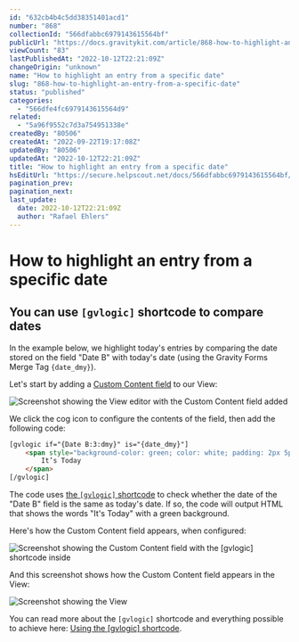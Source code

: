 ```yaml
---
id: "632cb4b4c5dd38351401acd1"
number: "868"
collectionId: "566dfabbc6979143615564bf"
publicUrl: "https://docs.gravitykit.com/article/868-how-to-highlight-an-entry-from-a-specific-date"
viewCount: "83"
lastPublishedAt: "2022-10-12T22:21:09Z"
changeOrigin: "unknown"
name: "How to highlight an entry from a specific date"
slug: "868-how-to-highlight-an-entry-from-a-specific-date"
status: "published"
categories: 
  - "566dfe4fc6979143615564d9"
related: 
  - "5a96f9552c7d3a754951338e"
createdBy: "80506"
createdAt: "2022-09-22T19:17:08Z"
updatedBy: "80506"
updatedAt: "2022-10-12T22:21:09Z"
title: "How to highlight an entry from a specific date"
hsEditUrl: "https://secure.helpscout.net/docs/566dfabbc6979143615564bf/article/632cb4b4c5dd38351401acd1"
pagination_prev: 
pagination_next: 
last_update:
  date: 2022-10-12T22:21:09Z
  author: "Rafael Ehlers"
---
```


# How to highlight an entry from a specific date

## You can use `[gvlogic]` shortcode to compare dates

In the example below, we highlight today's entries by comparing the date stored on the field "Date B" with today's date (using the Gravity Forms Merge Tag `{date_dmy}`).

Let's start by adding a [Custom Content field](https://docs.gravitykit.com/article/111-using-the-custom-content-field) to our View:

![Screenshot showing the View editor with the Custom Content field added](https://s3.amazonaws.com/helpscout.net/docs/assets/54c58489e4b051242988532c/images/632cb6728b1e2859512fcc40/file-9SJdldDWmG.png)

We click the cog icon to configure the contents of the field, then add the following code:

```html
[gvlogic if="{Date B:3:dmy}" is="{date_dmy}"]
	<span style="background-color: green; color: white; padding: 2px 5px;">
		It’s Today
	</span>
[/gvlogic]
```

The code uses [the `[gvlogic]` shortcode](https://docs.gravitykit.com/article/252-gvlogic-shortcode) to check whether the date of the "Date B" field is the same as today's date. If so, the code will output HTML that shows the words "It's Today" with a green background.

Here's how the Custom Content field appears, when configured:

![Screenshot showing the Custom Content field with the [gvlogic] shortcode inside](https://s3.amazonaws.com/helpscout.net/docs/assets/54c58489e4b051242988532c/images/632cb56f897d4809473f26af/file-cUIwjAiC5n.png)

And this screenshot shows how the Custom Content field appears in the View:

![Screenshot showing the View](https://s3.amazonaws.com/helpscout.net/docs/assets/54c58489e4b051242988532c/images/632cb5399c3e7c7d6a1abbbb/file-cJsHsyYfaU.png)

You can read more about the `[gvlogic]` shortcode and everything possible to achieve here: [Using the \[gvlogic\] shortcode](https://docs.gravitykit.com/article/252-gvlogic-shortcode#date-comparison).